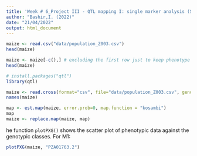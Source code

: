 ```yaml
---
title: 'Week # 6_Project III - QTL mapping I: single marker analysis (SMA)'
author: "Bashir,I. (2022)"
date: "21/04/2022"
output: html_document
---
```

```r
maize <- read.csv("data/population_Z003.csv")
head(maize)
```
```r
maize <- maize[-c(),] # excluding the first row just to keep phenotype plus marker data only
head(maize)
```






```r
# install.packages("qtl")
library(qtl)
```
```r
maize <- read.cross(format="csv", file="data/population_Z003.csv", genotypes=c("0", "1", "2"), crosstype = "riself")
names(maize)

```
```r
map <- est.map(maize, error.prob=0, map.function = "kosambi")
map
maize <- replace.map(maize, map)
```
he function `plotPXG()` shows the scatter plot of phenotypic data against the genotypic classes. For M1:
```r
plotPXG(maize, "PZA01763.2")
```

